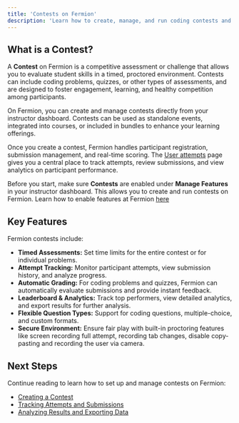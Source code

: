 ```yaml
---
title: 'Contests on Fermion'
description: 'Learn how to create, manage, and run coding contests and quizzes on Fermion, including attempt tracking and analytics.'
---
```


## What is a Contest?

A **Contest** on Fermion is a competitive assessment or challenge that allows you to evaluate student skills in a timed, proctored environment. Contests can include coding problems, quizzes, or other types of assessments, and are designed to foster engagement, learning, and healthy competition among participants.

On Fermion, you can create and manage contests directly from your instructor dashboard. Contests can be used as standalone events, integrated into courses, or included in bundles to enhance your learning offerings.

Once you create a contest, Fermion handles participant registration, submission management, and real-time scoring. The [User attempts](/contests/introduction) page gives you a central place to track attempts, review submissions, and view analytics on participant performance.

<Info>Before you start, make sure **Contests** are enabled under **Manage Features** in your instructor dashboard. This allows you to create and run contests on Fermion. Learn how to enable features at Fermion [here](/manage-settings/manage-features)</Info>

## Key Features

Fermion contests include:

- **Timed Assessments:** Set time limits for the entire contest or for individual problems.
- **Attempt Tracking:** Monitor participant attempts, view submission history, and analyze progress.
- **Automatic Grading:** For coding problems and quizzes, Fermion can automatically evaluate submissions and provide instant feedback.
- **Leaderboard & Analytics:** Track top performers, view detailed analytics, and export results for further analysis.
- **Flexible Question Types:** Support for coding questions, multiple-choice, and custom formats.
- **Secure Environment:** Ensure fair play with built-in proctoring features like screen recording full attempt, recording tab changes, disable copy-pasting and recording the user via camera.

## Next Steps

Continue reading to learn how to set up and manage contests on Fermion:

- [Creating a Contest](/contests/introduction#creating-a-contest)
- [Tracking Attempts and Submissions](/contests/introduction#attempt-tracking)
- [Analyzing Results and Exporting Data](/contests/introduction#analytics-and-export)

